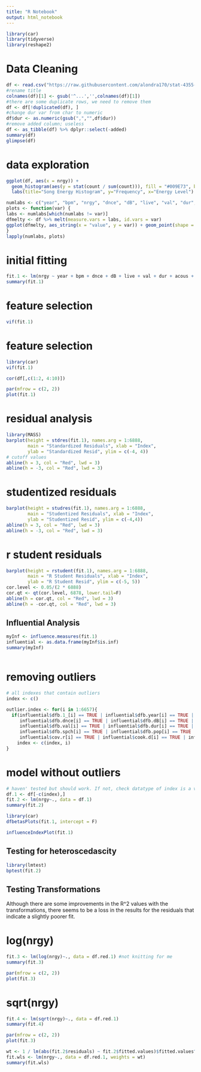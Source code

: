 ---
title: "R Notebook"
output: html_notebook
---
```{r, packages}
library(car)
library(tidyverse)
library(reshape2)
```

# Data Cleaning
```{r, data cleaning}
df <- read.csv("https://raw.githubusercontent.com/alondra170/stat-4355-project/main/Top500.csv")
#rename title
colnames(df)[1] <- gsub('^...','',colnames(df)[1])
#there are some duplicate rows, we need to remove them
df <- df[!duplicated(df), ]
#change dur var from char to numeric
df$dur <- as.numeric(gsub(",","",df$dur))
#remove added column; useless
df <- as_tibble(df) %>% dplyr::select(-added)
summary(df)
glimpse(df)
```

# data exploration
```{r, data exploration}
ggplot(df, aes(x = nrgy)) +
  geom_histogram(aes(y = stat(count / sum(count))), fill = "#009E73", bins = 100) +
  labs(title="Song Energy Histogram", y="Frequency", x="Energy Level") + geom_density()
```

```{r}
numlabs <- c("year", "bpm", "nrgy", "dnce", "dB", "live", "val", "dur", "acous", "spch", "pop")
plots <- function(var) {
labs <- numlabs[which(numlabs != var)]
dfmelty <- df %>% melt(measure.vars = labs, id.vars = var)
ggplot(dfmelty, aes_string(x = "value", y = var)) + geom_point(shape = ".") + facet_wrap(~variable, scales="free_x") + geom_smooth(method = lm)
}
lapply(numlabs, plots)
```

# initial fitting
```{r}
fit.1 <- lm(nrgy ~ year + bpm + dnce + dB + live + val + dur + acous + spch + pop, data = df)
summary(fit.1)
```

# feature selection
```{r}
vif(fit.1)
```
# feature selection
```{r}   
library(car)
vif(fit.1)
```

```{r} 
cor(df[,c(1:2, 4:10)])
```
```{r}
par(mfrow = c(2, 2))
plot(fit.1)
```
# residual analysis
```{r}
library(MASS)
barplot(height = stdres(fit.1), names.arg = 1:6888,
        main = "Standardized Residuals", xlab = "Index",
        ylab = "Standardized Resid", ylim = c(-4, 4))
# cutoff values
abline(h = 3, col = "Red", lwd = 3)
abline(h = -3, col = "Red", lwd = 3)
```
# studentized residuals
```{r}
barplot(height = studres(fit.1), names.arg = 1:6888,
        main = "Studentized Residuals", xlab = "Index",
        ylab = "Studentized Resid", ylim = c(-4,4))
abline(h = 3, col = "Red", lwd = 3)
abline(h = -3, col = "Red", lwd = 3)
```
# r student residuals
```{r}
barplot(height = rstudent(fit.1), names.arg = 1:6888,
        main = "R Student Residuals", xlab = "Index",
        ylab = "R Student Resid", ylim = c(-5, 5))
cor.level <- 0.05/(2 * 6888)
cor.qt <- qt(cor.level, 6878, lower.tail=F)
abline(h = cor.qt, col = "Red", lwd = 3)
abline(h = -cor.qt, col = "Red", lwd = 3)
```
## Influential Analysis
```{r} 
myInf <- influence.measures(fit.1)
influential <- as.data.frame(myInf$is.inf)
summary(myInf)
```
```{r}

```


# removing outliers 
```{r}
# all indexes that contain outliers
index <- c()

outlier.index <- for(i in 1:6657){
  if(influential$dfb.1_[i] == TRUE | influential$dfb.year[i] == TRUE | influential$dfb.bpm[i] == TRUE |
     influential$dfb.dnce[i] == TRUE | influential$dfb.dB[i] == TRUE | influential$dfb.live[i] == TRUE |
     influential$dfb.val[i] == TRUE | influential$dfb.dur[i] == TRUE | influential$dfb.acos[i] == TRUE |
     influential$dfb.spch[i] == TRUE | influential$dfb.pop[i] == TRUE | influential$dffit[i] == TRUE | 
     influential$cov.r[i] == TRUE | influential$cook.d[i] == TRUE | influential$hat[i] == TRUE)
    index <- c(index, i) 
}
```

# model without outliers
```{r}
# haven' tested but should work. If not, check datatype of index is a vector
df.1 <- df[-c(index),]
fit.2 <- lm(nrgy~., data = df.1)
summary(fit.2)

```


```{r}
library(car)
dfbetasPlots(fit.1, intercept = F)
```
```{r}
influenceIndexPlot(fit.1)
```


##  Testing for heteroscedascity
```{r}
library(lmtest)
bptest(fit.2)
```


## Testing Transformations

Although there are some improvements in the R^2 values with the transformations, there seems to be a loss in the results for the residuals that indicate a slightly poorer fit.

# log(nrgy)

```{r}
fit.3 <- lm(log(nrgy)~., data = df.red.1) #not knitting for me
summary(fit.3)
```

```{r}
par(mfrow = c(2, 2))
plot(fit.3)
```
# sqrt(nrgy)
```{r}
fit.4 <- lm(sqrt(nrgy)~., data = df.red.1)
summary(fit.4)
```
```{r}
par(mfrow = c(2, 2))
plot(fit.3)
```
```{r}
wt <- 1 / lm(abs(fit.2$residuals) ~ fit.2$fitted.values)$fitted.values^2
fit.wls <- lm(nrgy~., data = df.red.1, weights = wt)
summary(fit.wls)
```

